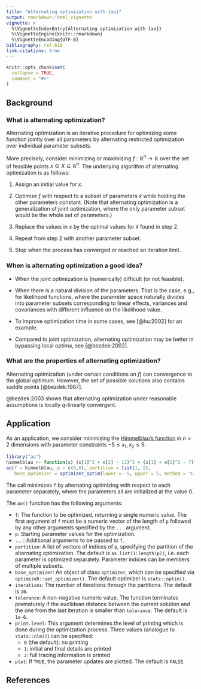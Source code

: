 ```yaml
---
title: "Alternating optimization with {ao}"
output: rmarkdown::html_vignette
vignette: >
  %\VignetteIndexEntry{Alternating optimization with {ao}}
  %\VignetteEngine{knitr::rmarkdown}
  %\VignetteEncoding{UTF-8}
bibliography: ref.bib
link-citations: true
---
```


```r
knitr::opts_chunk$set(
  collapse = TRUE,
  comment = "#>"
)
```

## Background

### What is alternating optimization?

Alternating optimization is an iterative procedure for optimizing some function jointly over all parameters by alternating restricted optimization over individual parameter subsets.

More precisely, consider minimizing or maximizing $f:\mathbb{R}^n \to \mathbb{R}$ over the set of feasible points $x \in X \subseteq \mathbb{R}^n$. The underlying algorithm of alternating optimization is as follows:

1. Assign an initial value for $x$.

2. Optimize $f$ with respect to a subset of parameters $\tilde{x}$ while holding the other parameters constant. (Note that alternating optimization is a generalization of joint optimization, where the only parameter subset would be the whole set of parameters.)

3. Replace the values in $x$ by the optimal values for $\tilde{x}$ found in step 2.

4. Repeat from step 2 with another parameter subset.

5. Stop when the process has converged or reached an iteration limit.

### When is alternating optimization a good idea?

- When the joint optimization is (numerically) difficult (or not feasible).

- When there is a natural division of the parameters. That is the case, e.g., for likelihood functions, where the parameter space naturally divides into parameter subsets corresponding to linear effects, variances and covariances with different influence on the likelihood value.

- To improve optimization time in some cases, see [@hu:2002] for an example.

- Compared to joint optimization, alternating optimization may be better in bypassing local optima, see [@bezdek:2002].

### What are the properties of alternating optimization?

Alternating optimization (under certain conditions on $f$) can convergence to the global optimum. However, the set of possible solutions also contains saddle points [@bezdek:1987].

@bezdek:2003 shows that alternating optimization under reasonable assumptions is locally $q$-linearly convergent.

## Application

As an application, we consider minimizing the [Himmelblau's function](https://en.wikipedia.org/wiki/Himmelblau%27s_function) in $n = 2$ dimensions with parameter constraints $-5 \leq x_1, x_2 \leq 5$:

```r
library("ao")
himmelblau <- function(x) (x[1]^2 + x[2] - 11)^2 + (x[1] + x[2]^2 - 7)^2
ao(f = himmelblau, p = c(0,0), partition = list(1, 2),
   base_optimizer = optimizer_optim(lower = -5, upper = 5, method = "L-BFGS-B"))
```

The call minimizes `f` by alternating optimizing with respect to each parameter separately, where the parameters all are initialized at the value 0. 

The `ao()` function has the following arguments:

* `f`: The function to be optimized, returning a single numeric value. The first argument of `f` must be a numeric vector of the length of `p` followed by any other arguments specified by the `...` argument.
* `p`: Starting parameter values for the optimization.
* `...`: Additional arguments to be passed to `f`.
* `partition`: A list of vectors of indices of `p`, specifying the partition of the alternating optimization. The default is `as.list(1:length(p))`, i.e. each parameter is optimized separately. Parameter indices can be members of multiple subsets.
* `base_optimizer`:  An object of class `optimizer`, which can be specified via `optimizeR::set_optimizer()`. The default optimizer is `stats::optim()`.
* `iterations`: The number of iterations through the partitions. The default is `10`.
* `tolerance`: A non-negative numeric value. The function terminates prematurely if the euclidean distance between the current solution and the one from the last iteration is smaller than `tolerance`. The default is `1e-6`.
* `print.level`: This argument determines the level of printing which is done during the
optimization process. Three values (analogue to `stats::nlm()`) can be specified:
  * `0` (the default): no printing
  * `1`: initial and final details are printed
  * `2`: full tracing information is printed
* `plot`: If `TRUE`, the parameter updates are plotted. The default is `FALSE`.

## References
